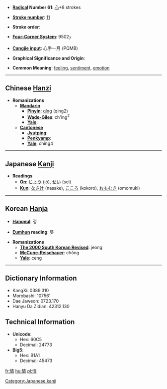 * '''[[Wiktionary:Chinese radical index| Radical]] Number 61''': [[Wiktionary:Chinese radical index 心|心]]+8 strokes

* '''[[Wiktionary:Chinese total strokes index|Stroke number]]''': [[Wiktionary:Chinese total strokes index 11|11]]

* '''Stroke order''': 

* '''[[Wiktionary:Chinese four corner index|Four-Corner System]]''': 9502<sub>7</sub>

* '''[[Wiktionary:Chinese Cangjie index|Cangjie input]]''': 心手一月 (PQMB)

* '''Graphical Significance and Origin''': 

* '''Common Meaning''': [[feeling]], [[sentiment]], [[emotion]]

----

== Chinese [[Hanzi]] ==

* '''Romanizations'''
** '''[[Mandarin]]'''
*** '''[[Pinyin]]''': [[qíng]] (qing2)
*** '''[[Wade-Giles]]''': ch'ing<sup>2</sup>
*** '''[[Yale]]''': 
** '''[[Cantonese]]'''
*** '''[[Jyutping]]''':
*** '''[[Penkyamp]]''': 
*** '''[[Yale]]''': ching4


----

== Japanese [[Kanji]] ==

* '''Readings'''
** '''[[On]]''': [[じょう]] (jō), [[せい]] (sei)
** '''[[Kun]]''': [[なさけ]] (nasake), [[こころ]] (kokoro), [[おもむき]] (omomuki)


----

== Korean [[Hanja]] ==

* '''[[Hangeul]]''': 정

* '''[[Eumhun]] reading''': 뜻

* '''Romanizations'''
** '''[[The 2000 South Korean Revised Romanization|The 2000 South Korean Revised]]''': jeong
** '''[[McCune-Reischauer]]''': chŏng
** '''[[Yale]]''': ceng

----

== Dictionary Information ==

* KangXi: 0389.310
* Morobashi: 10756'
* Dae Jaweon: 0723.170
* Hanyu Da Zidian: 42312.130

== Technical Information ==

* '''Unicode''':
** Hex: 60C5
** Decimal: 24773
* '''Big5''':
** Hex: B1A1
** Decimal: 45473

[[Category:Japanese kanji]]

[[fr:情]]
[[hu:情]]
[[pl:情]]